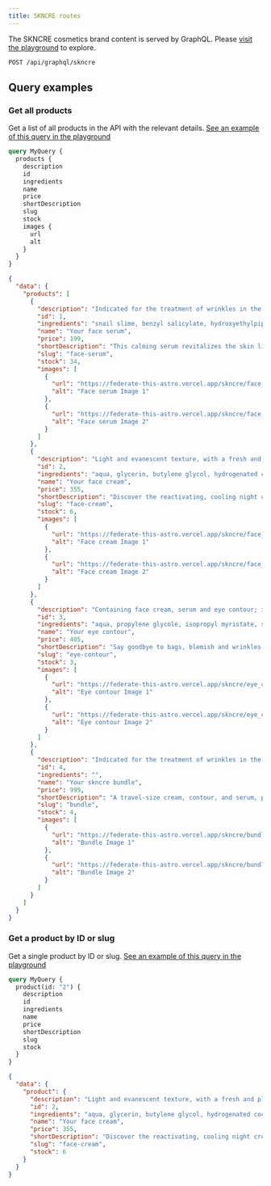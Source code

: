 ```yaml
---
title: SKNCRE routes
---
```


The SKNCRE cosmetics brand content is served by GraphQL. Please [visit the playground](/api/graphql/skncre) to explore.

```sh
POST /api/graphql/skncre

```

## Query examples

### Get all products

Get a list of all products in the API with the relevant details. [See an example of this query in the playground](/api/graphql/skncre?query=query+MyQuery+%7B%0A++products+%7B%0A++++description%0A++++id%0A++++ingredients%0A++++name%0A++++price%0A++++shortDescription%0A++++slug%0A++++stock%0A++++images+%7B%0A++++++url%0A++++++alt%0A++++%7D%0A++%7D%0A%7D)


<Tabs>
<TabItem label="Query">

```graphql
query MyQuery {
  products {
    description
    id
    ingredients
    name
    price
    shortDescription
    slug
    stock
    images {
      url
      alt
    }
  }
}
```
</TabItem>
<TabItem label="Response">

```json
{
  "data": {
    "products": [
      {
        "description": "Indicated for the treatment of wrinkles in the periocular area and blemish of the bags; based on snail slime, hyaluronic acid, pre and probiotics. Snail slime: Nourishing, regenerating and antioxidant properties. It also has film-forming properties such as: proteins, mucopolysaccharides, allantoin and glycolic acid; that make the skin soft, healthy, hydrated, smooth, smooth, silky; preventing the formation of skin spots and the accumulation of impurities.",
        "id": 1,
        "ingredients": "snail slime, benzyl salicylate, hydroxyethylpiperazine ethane sulfonic acid, triethanolamine, snail slime, benzyl salicylate, hydroxyethylpiperazine ethane sulfonic acid, triethanolamine.",
        "name": "Your face serum",
        "price": 199,
        "shortDescription": "This calming serum revitalizes the skin like never before.",
        "slug": "face-serum",
        "stock": 34,
        "images": [
          {
            "url": "https://federate-this-astro.vercel.app/skncre/face_serum_1.jpg",
            "alt": "Face serum Image 1"
          },
          {
            "url": "https://federate-this-astro.vercel.app/skncre/face_serum_2.jpg",
            "alt": "Face serum Image 2"
          }
        ]
      },
      {
        "description": "Light and evanescent texture, with a fresh and pleasant touch. The basic formula of two main ingredients known for a long time for their functional properties: Pure Helicine and Hyaluronic Acid. Suitable for all skin types: dry, combination, and oily. Snail slime: Nourishing, regenerating, and antioxidant properties. It also has film-forming properties such as proteins, mucopolysaccharides, allantoin, and glycolic acid; that make the skin soft, healthy, hydrated, smooth, smooth, silky. Prevents the formation of skin spots (light and dark), pimples, stretch marks, and scars, and prevents the accumulation of blemishes.",
        "id": 2,
        "ingredients": "aqua, glycerin, butylene glycol, hydrogenated coco-glycerides, glyceryl stearate se, caprylic/capric triglyceride, dicaprylyl ether, phenyl trimethicone",
        "name": "Your face cream",
        "price": 355,
        "shortDescription": "Discover the reactivating, cooling night cream to stimulate the skin overnight so you wake up with a rosy glow.",
        "slug": "face-cream",
        "stock": 6,
        "images": [
          {
            "url": "https://federate-this-astro.vercel.app/skncre/face_cream_1.jpg",
            "alt": "Face cream Image 1"
          },
          {
            "url": "https://federate-this-astro.vercel.app/skncre/face_cream_2.png",
            "alt": "Face cream Image 2"
          }
        ]
      },
      {
        "description": "Containing face cream, serum and eye contour; ideal for an excellent beauty routine. Three items with one purchase. Also perfect as a gift box. Nourishing, regenerating and antioxidant properties. It also has film-forming properties such as proteins, mucopolysaccharides, allantoin and glycolic acid; that make the skin soft, healthy, hydrated, smooth, smooth, silky; prevents the formation of skin spots (light and dark), pimples, stretch marks, scars and preventing the accumulation of blemishes.",
        "id": 3,
        "ingredients": "aqua, propylene glycole, isopropyl myristate, snail secretion filtrate, hyaluronic acid, acetyl hexapeptide-8, acetyl heptapeptide-4, polymnia sonchifolia root juice",
        "name": "Your eye contour",
        "price": 405,
        "shortDescription": "Say goodbye to bags, blemish and wrinkles in the periocular area.",
        "slug": "eye-contour",
        "stock": 3,
        "images": [
          {
            "url": "https://federate-this-astro.vercel.app/skncre/eye_contour_1.jpg",
            "alt": "Eye contour Image 1"
          },
          {
            "url": "https://federate-this-astro.vercel.app/skncre/eye_contour_2.jpg",
            "alt": "Eye contour Image 2"
          }
        ]
      },
      {
        "description": "Indicated for the treatment of wrinkles in the periocular area and blemish of the bags; based on snail slime, hyaluronic acid, pre and probiotics. Snail slime: Nourishing, regenerating and antioxidant properties. It also has film-forming properties such as: proteins, mucopolysaccharides, allantoin and glycolic acid; that make the skin soft, healthy, hydrated, smooth, smooth, silky; preventing the formation of skin spots and the accumulation of impurities.",
        "id": 4,
        "ingredients": "",
        "name": "Your skncre bundle",
        "price": 999,
        "shortDescription": "A travel-size cream, contour, and serum, presented in a signature silk-white pouch.",
        "slug": "bundle",
        "stock": 4,
        "images": [
          {
            "url": "https://federate-this-astro.vercel.app/skncre/bundle_1.png",
            "alt": "Bundle Image 1"
          },
          {
            "url": "https://federate-this-astro.vercel.app/skncre/bundle_2.png",
            "alt": "Bundle Image 2"
          }
        ]
      }
    ]
  }
}
```
</TabItem>
</Tabs>

### Get a product by ID or slug

Get a single product by ID or slug. [See an example of this query in the playground](/api/graphql/skncre?query=query+MyQuery+%7B%0A++product%28id%3A+"2"%29+%7B%0A++++description%0A++++id%0A++++ingredients%0A++++name%0A++++price%0A++++shortDescription%0A++++slug%0A++++stock%0A++%7D%0A%7D)

<Tabs>
<TabItem label="Query">

```graphql
query MyQuery {
  product(id: "2") {
    description
    id
    ingredients
    name
    price
    shortDescription
    slug
    stock
  }
}
```
</TabItem>
<TabItem label="Response">

```json
{
  "data": {
    "product": {
      "description": "Light and evanescent texture, with a fresh and pleasant touch. The basic formula of two main ingredients known for a long time for their functional properties: Pure Helicine and Hyaluronic Acid. Suitable for all skin types: dry, combination, and oily. Snail slime: Nourishing, regenerating, and antioxidant properties. It also has film-forming properties such as proteins, mucopolysaccharides, allantoin, and glycolic acid; that make the skin soft, healthy, hydrated, smooth, smooth, silky. Prevents the formation of skin spots (light and dark), pimples, stretch marks, and scars, and prevents the accumulation of blemishes.",
      "id": 2,
      "ingredients": "aqua, glycerin, butylene glycol, hydrogenated coco-glycerides, glyceryl stearate se, caprylic/capric triglyceride, dicaprylyl ether, phenyl trimethicone",
      "name": "Your face cream",
      "price": 355,
      "shortDescription": "Discover the reactivating, cooling night cream to stimulate the skin overnight so you wake up with a rosy glow.",
      "slug": "face-cream",
      "stock": 6
    }
  }
}
```
</TabItem>
</Tabs>

